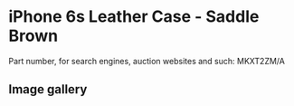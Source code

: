 
# iPhone 6s Leather Case - Saddle Brown

Part number, for search engines, auction websites and such: MKXT2ZM/A

## Image gallery

<div style={{ width: "768px" }}>
  <GalleryComponent
    images={[
      {
        original: "/everysource/MKXT2.webp",
        thumbnail: "/everypreview/MKXT2.webp",
      },
      {
        original: "/everysource/MKXT2_AV1_GOLD.webp",
        thumbnail: "/everypreview/MKXT2_AV1_GOLD.webp",
      },
      {
        original: "/everysource/MKXT2_AV1_SILVER.webp",
        thumbnail: "/everypreview/MKXT2_AV1_SILVER.webp",
      },
      {
        original: "/everysource/MKXT2_AV1_SPACE_GRAY.webp",
        thumbnail: "/everypreview/MKXT2_AV1_SPACE_GRAY.webp",
      }
    ]}
  />
</div>
